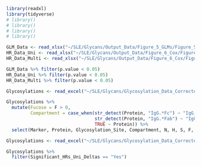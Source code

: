 ```r
library(readxl)
library(tidyverse)
# library()
# library()
# library()
# library()

```

```r

GLM_Data <- read_xlsx("~/SLE/Glycans/Output_Data/Figure_5_GLMs/Figure_5_GLM_Firth_Delta.xlsx")
HR_Data_Uni <- read_xlsx("~/SLE/Glycans/Output_Data/Figure_6_Cox/Figure_6_Cox_Univariable.xlsx")
HR_Data_Multi <- read_xlsx("~/SLE/Glycans/Output_Data/Figure_6_Cox/Figure_6_Cox_Multivariable_Sign_Markers_Firth.xlsx")

GLM_Data %>% filter(p.value < 0.05)
HR_Data_Uni %>% filter(p.value < 0.05) 
HR_Data_Multi %>% filter(p.value < 0.05) 

```

```r

Glycosylations <- read_excel("~/SLE/Glycans/Glycosylation_Data_Corrected.xlsx") 

Glycosylations %>%
  mutate(Fucose = F > 0,
         Compartment = case_when(str_detect(Protein, "IgG.*Fc") ~ "IgG_Fc",
                                 str_detect(Protein, "IgG.*Fab") ~ "IgG_Fab", 
                                 TRUE ~ Protein)) %>%
  select(Marker, Protein, Glycosylation_Site, Compartment, N, H, S, F, Fucose, Antennae_Class)


```

```r

Glycosylations <- read_excel("~/SLE/Glycans/Glycosylation_Data_Corrected.xlsx")

Glycosylations %>% 
  filter(Significant_HRs_Uni_Deltas == "Yes")
```



